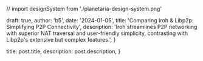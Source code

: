 // import designSystem from './planetaria-design-system.png'

  draft: true,
  author: 'b5',
  date: '2024-01-05',
  title: 'Comparing Iroh & Libp2p: Simplifying P2P Connectivity',
  description:
    'Iroh streamlines P2P networking with superior NAT traversal and user-friendly simplicity, contrasting with Libp2p\'s extensive but complex features.',
}

  title: post.title,
  description: post.description,
}


